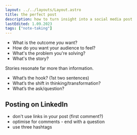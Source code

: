 ```yaml
---
layout: ../../layouts/Layout.astro
title: the perfect post
description: how to turn insight into a social media post
lastEdited: 1.09.2023
tags: ["note-taking"]
---
```


- What is the outcome _you_ want?
- How do you want your audience to feel?
- What's the problem you're solving?
- What's the story?

Stories resonate far more than information.

- What’s the hook? (1st two sentences)
- What’s the shift in thinking/transformation?
- What’s the ask/question?

## Posting on LinkedIn

- don't use links in your post (first comment?)
- optimise for comments - end with a question
- use three hashtags
